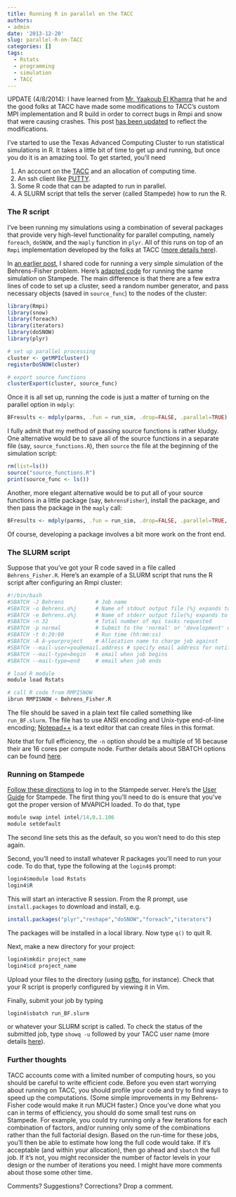 ```yaml
---
title: Running R in parallel on the TACC
authors:
- admin
date: '2013-12-20'
slug: parallel-R-on-TACC
categories: []
tags:
  - Rstats
  - programming
  - simulation
  - TACC
---
```


UPDATE (4/8/2014): I have learned from [Mr. Yaakoub El Khamra](https://www.tacc.utexas.edu/staff/yaakoub-el-khamra) that he and the good folks at TACC have made some modifications to TACC's custom MPI implementation and R build in order to correct bugs in Rmpi and snow that were causing crashes. This post [has been updated](/parallel-R-on-TACC-update) to reflect the modifications.

I've started to use the Texas Advanced Computing Cluster to run statistical simulations in R. It takes a little bit of time to get up and running, but once you do it is an amazing tool. To get started, you'll need

1. An account on the [TACC](https://www.tacc.utexas.edu/) and an allocation of computing time.
2. An ssh client like [PUTTY](http://www.chiark.greenend.org.uk/~sgtatham/putty/).
3. Some R code that can be adapted to run in parallel. 
4. A SLURM script that tells the server (called Stampede) how to run the R.

### The R script

I've been running my simulations using a combination of several packages that provide very high-level functionality for parallel computing, namely `foreach`, `doSNOW`, and the `maply` function in `plyr`. All of this runs on top of an `Rmpi` implementation developed by the folks at TACC ([more details here](https://portal.tacc.utexas.edu/documents/13601/901835/Parallel_R_Final.pdf/)). 

In [an earlier post](/Designing-simulation-studies-using-R/), I shared code for running a very simple simulation of the Behrens-Fisher problem. Here's [adapted code](https://gist.github.com/jepusto/8059893) for running the same simulation on Stampede. The main difference is that there are a few extra lines of code to set up a cluster, seed a random number generator, and pass necessary objects (saved in `source_func`) to the nodes of the cluster:

```r
library(Rmpi)
library(snow)
library(foreach)
library(iterators)
library(doSNOW)
library(plyr)

# set up parallel processing
cluster <- getMPIcluster()
registerDoSNOW(cluster)

# export source functions
clusterExport(cluster, source_func)
```

Once it is all set up, running the code is just a matter of turning on the parallel option in `mdply`:

```r
BFresults <- mdply(parms, .fun = run_sim, .drop=FALSE, .parallel=TRUE)
```

I fully admit that my method of passing source functions is rather kludgy. One alternative would be to save all of the source functions in a separate file (say, `source_functions.R`), then `source` the file at the beginning of the simulation script:

```r
rm(list=ls())
source("source_functions.R")
print(source_func <- ls())
```

Another, more elegant alternative would be to put all of your source functions in a little package (say, `BehrensFisher`), install the package, and then pass the package in the `maply` call:

```r
BFresults <- mdply(parms, .fun = run_sim, .drop=FALSE, .parallel=TRUE, .paropts = list(.packages="BehrensFisher"))
```

Of course, developing a package involves a bit more work on the front end. 

### The SLURM script

Suppose that you've got your R code saved in a file called `Behrens_Fisher.R`. Here's an example of a SLURM script that runs the R script after configuring an Rmpi cluster:

```r
#!/bin/bash
#SBATCH -J Behrens       	# Job name
#SBATCH -o Behrens.o%j 		# Name of stdout output file (%j expands to jobId)
#SBATCH -e Behrens.o%j 		# Name of stderr output file(%j expands to jobId)
#SBATCH -n 32         		# Total number of mpi tasks requested
#SBATCH -p normal     		# Submit to the 'normal' or 'development' queue
#SBATCH -t 0:20:00 	  	    # Run time (hh:mm:ss)
#SBATCH -A A-yourproject    # Allocation name to charge job against
#SBATCH --mail-user=you@email.address # specify email address for notifications
#SBATCH --mail-type=begin   # email when job begins
#SBATCH --mail-type=end     # email when job ends

# load R module
module load Rstats           

# call R code from RMPISNOW
ibrun RMPISNOW < Behrens_Fisher.R 
```

The file should be saved in a plain text file called something like `run_BF.slurm`. The file has to use ANSI encoding and Unix-type end-of-line encoding; [Notepad++](http://notepad-plus-plus.org/) is a text editor that can create files in this format. 

Note that for full efficiency, the `-n` option should be a multiple of 16 because their are 16 cores per compute node. Further details about SBATCH options can be found [here](https://portal.tacc.utexas.edu/user-guides/stampede#running-slurm-jobcontrol).


### Running on Stampede

[Follow these directions](https://portal.tacc.utexas.edu/user-guides/stampede#access) to log in to the Stampede server. Here's the [User Guide](https://portal.tacc.utexas.edu/user-guides/stampede) for Stampede. The first thing you'll need to do is ensure that you've got the proper version of MVAPICH loaded. To do that, type 

```r
module swap intel intel/14.0.1.106
module setdefault
```

The second line sets this as the default, so you won't need to do this step again.

Second, you'll need to install whatever R packages you'll need to run your code. To do that, type the following at the `login4$` prompt:

```r
login4$module load Rstats
login4$R
```

This will start an interactive R session. From the R prompt, use `install.packages` to download and install, e.g.

```r
install.packages("plyr","reshape","doSNOW","foreach","iterators")
```

The packages will be installed in a local library. Now type `q()` to quit R.

Next, make a new directory for your project:

```r
login4$mkdir project_name
login4$cd project_name
```

Upload your files to the directory (using [psftp](http://the.earth.li/~sgtatham/putty/0.63/htmldoc/Chapter6.html), for instance). Check that your R script is properly configured by viewing it in Vim. 

Finally, submit your job by typing 

```r
login4$sbatch run_BF.slurm
```

or whatever your SLURM script is called. To check the status of the submitted job, type `showq -u` followed by your TACC user name (more details [here](https://portal.tacc.utexas.edu/user-guides/stampede#running-slurm-jobcontrol-squeue)).


### Further thoughts

TACC accounts come with a limited number of computing hours, so you should be careful to write efficient code. Before you even start worrying about running on TACC, you should profile your code and try to find ways to speed up the computations. (Some simple improvements in my Behrens-Fisher code would make it run MUCH faster.) Once you've done what you can in terms of efficiency, you should do some small test runs on Stampede. For example, you could try running only a few iterations for each combination of factors, and/or running only some of the combinations rather than the full factorial design. Based on the run-time for these jobs, you'll then be able to estimate how long the full code would take. If it's acceptable (and within your allocation), then go ahead and `sbatch` the full job. If it's not, you might reconsider the number of factor levels in your design or the number of iterations you need. I might have more comments about those some other time.

Comments? Suggestions? Corrections? Drop a comment.
